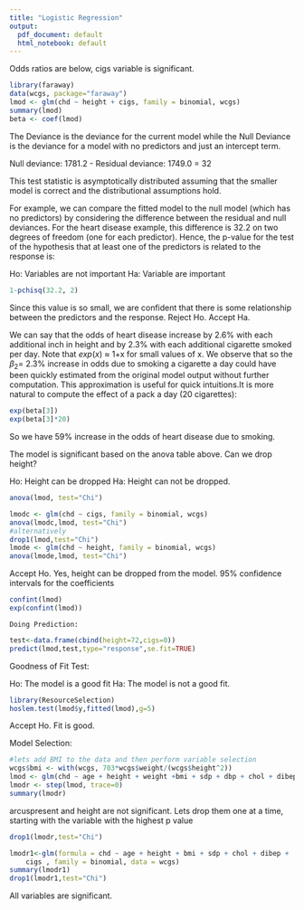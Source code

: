 ```yaml
---
title: "Logistic Regression"
output:
  pdf_document: default
  html_notebook: default
---
```


Odds ratios are below, cigs variable is significant. 

```r
library(faraway)
data(wcgs, package="faraway")
lmod <- glm(chd ~ height + cigs, family = binomial, wcgs)
summary(lmod)
beta <- coef(lmod)
```

The Deviance is the deviance for the current model while the Null Deviance is the deviance for a model with no predictors and just an intercept term.

 Null deviance: 1781.2 - Residual deviance: 1749.0 = 32

This test statistic is asymptotically distributed  assuming that the smaller model is correct and the distributional assumptions hold.

For example, we can compare the fitted model to the null model (which has no predictors) by considering the difference between the residual and null deviances. For the heart disease example, this difference is 32.2 on two degrees of freedom (one for each predictor). Hence, the p-value for the test of the hypothesis that at least one of the predictors is related to the response is:

Ho: Variables are not important
Ha: Variable are important

```r
1-pchisq(32.2, 2)
```

Since this value is so small, we are confident that there is some relationship between the predictors and the response. Reject Ho. Accept Ha. 

We can say that the odds of heart disease increase by 2.6% with each additional inch in height and by 2.3% with each additional cigarette smoked per day. Note that $exp(x)$  $\approx$ 1+x for small values of x. We observe that  so the $\beta_2$= 2.3% increase in odds due to smoking a cigarette a day could have been quickly estimated from the original model output without further computation. This approximation is useful for quick intuitions.It is more natural to compute the effect of a pack a day (20 cigarettes):

```r
exp(beta[3])
exp(beta[3]*20)
```
So we have 59% increase in the odds of heart disease due to smoking.

The model is significant based on the anova table above.
Can we drop height?

Ho: Height can be dropped
Ha: Height can not be dropped.
```r
anova(lmod, test="Chi")

lmodc <- glm(chd ~ cigs, family = binomial, wcgs)
anova(lmodc,lmod, test="Chi")
#alternatively
drop1(lmod,test="Chi")
lmode <- glm(chd ~ height, family = binomial, wcgs)
anova(lmode,lmod, test="Chi")

```

Accept Ho. Yes, height can  be dropped from the model.
95% confidence intervals for the coefficients

```r
confint(lmod)
exp(confint(lmod))
```
    Doing Prediction:
    
```r
test<-data.frame(cbind(height=72,cigs=0))
predict(lmod,test,type="response",se.fit=TRUE)
```
    
Goodness of Fit Test:

Ho: The model is a good fit
Ha: The model is not a good fit.

```r
library(ResourceSelection)
hoslem.test(lmod$y,fitted(lmod),g=5)
```
Accept Ho. Fit is good.

Model Selection:

```r
#lets add BMI to the data and then perform variable selection
wcgs$bmi <- with(wcgs, 703*wcgs$weight/(wcgs$height^2))
lmod <- glm(chd ~ age + height + weight +bmi + sdp + dbp + chol + dibep + cigs +arcus, family=binomial, wcgs)
lmodr <- step(lmod, trace=0)
summary(lmodr)
```
arcuspresent and height are not significant. Lets drop them one at a time, starting with the variable with the highest p value

```r
drop1(lmodr,test="Chi")
```
```r
lmodr1<-glm(formula = chd ~ age + height + bmi + sdp + chol + dibep + 
    cigs , family = binomial, data = wcgs)
summary(lmodr1)
drop1(lmodr1,test="Chi")
```
All variables are significant.

